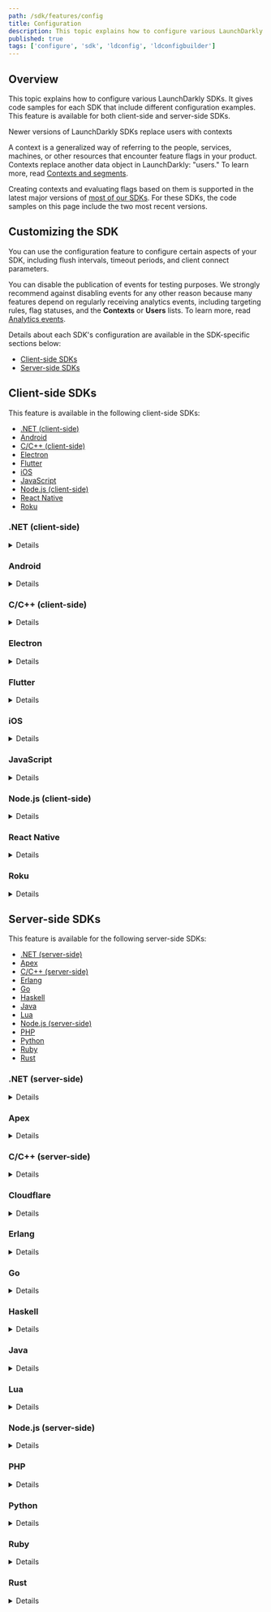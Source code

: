 ```yaml
---
path: /sdk/features/config
title: Configuration
description: This topic explains how to configure various LaunchDarkly SDKs, both client- and server-side.
published: true
tags: ['configure', 'sdk', 'ldconfig', 'ldconfigbuilder']
---
```


## Overview

This topic explains how to configure various LaunchDarkly SDKs. It gives code samples for each SDK that include different configuration examples. This feature is available for both client-side and server-side SDKs.

<Callout intent="info">
<CalloutTitle>Newer versions of LaunchDarkly SDKs replace users with contexts</CalloutTitle>
<CalloutDescription>

A context is a generalized way of referring to the people, services, machines, or other resources that encounter feature flags in your product. Contexts replace another data object in LaunchDarkly: "users." To learn more, read [Contexts and segments](/home/contexts).

Creating contexts and evaluating flags based on them is supported in the latest major versions of [most of our SDKs](/sdk). For these SDKs, the code samples on this page include the two most recent versions.

</CalloutDescription>
</Callout>

## Customizing the SDK

You can use the configuration feature to configure certain aspects of your SDK, including flush intervals, timeout periods, and client connect parameters.

You can disable the publication of events for testing purposes. We strongly recommend against disabling events for any other reason because many features depend on regularly receiving analytics events, including targeting rules, flag statuses, and the **Contexts** or **Users** lists. To learn more, read [Analytics events](/sdk/concepts/events).

Details about each SDK's configuration are available in the SDK-specific sections below:

* [Client-side SDKs](#client-side-sdks)
* [Server-side SDKs](#server-side-sdks)

## Client-side SDKs

This feature is available in the following client-side SDKs:

* [.NET (client-side)](#net-client-side)
* [Android](#android)
* [C/C++ (client-side)](#cc-client-side)
* [Electron](#electron)
* [Flutter](#flutter)
* [iOS](#ios)
* [JavaScript](#javascript)
* [Node.js (client-side)](#nodejs-client-side)
* [React Native](#react-native)
* [Roku](#roku)

### .NET (client-side)

<Details summary="Expand .NET (client-side) code sample">

This code sample shows you how to create a custom configuration object to pass custom parameters to the client. With it, we've configured the event queue flush frequency.

You can configure `Configuration.Builder`:

<CodeSample>
<CSTab label=".NET SDK v3.0 (C#)">

```csharp
Configuration config = Configuration
    .Builder("mobile-key-123abc")
    .Events(Components.SendEvents().FlushInterval(TimeSpan.FromSeconds(2)))
    .Build();
LdClient client = LdClient.Init(config, context);
```

</CSTab>
<CSTab label=".NET SDK 2.x (C#)">

```csharp
Configuration config = Configuration
    .Builder("mobile-key-123abc")
    .Events(Components.SendEvents().FlushInterval(TimeSpan.FromSeconds(2)))
    .Build();
LdClient client = LdClient.Init(config, user);
```

</CSTab>
</CodeSample>

To learn more about the specific configuration options that are available in this SDK, read the [SDK's API docs](https://launchdarkly.github.io/dotnet-client-sdk/api/LaunchDarkly.Sdk.Client.Configuration.html).
</Details>

### Android

<Details summary="Expand Android code sample">

This code sample shows you how to configure the client connect and flush interval parameters:

<CodeSample>
<CSTab label="Java">

```java
LDConfig ldConfig = new LDConfig.Builder()
    .mobileKey("mobile-key-123abc")
    .setConnectionTimeoutMillis(5000)
    .setEventsFlushIntervalMillis(5000)
    .build();
```

</CSTab>
<CSTab label="Kotlin">

```kotlin
val ldConfig: LDConfig = LDConfig.Builder()
    .setMobileKey("mobile-key-123abc")
    .setConnectionTimeoutMillis(5000)
    .setEventsFlushIntervalMillis(5000)
    .build()
```

</CSTab>
</CodeSample>

To learn more about the specific configuration options that are available in this SDK, read the [Javadoc](https://launchdarkly.github.io/android-client-sdk/com/launchdarkly/sdk/android/LDConfig.Builder.html).
</Details>

### C/C++ (client-side)

<Details summary="Expand C/C++ (client-side) code sample">

This code sample shows you how to configure the event queue capacity and flush interval parameters:

<CodeSample>
<CSTab label="C/C++">

```c
struct LDConfig *config = LDConfigNew("mobile-key-123abc");
LDConfigSetEventsCapacity(config, 1000);
LDConfigSetEventsFlushIntervalMillis(config, 30000);
```

</CSTab>
</CodeSample>

To learn more about the specific configuration options that are available in this SDK, read the [SDK's API docs](https://launchdarkly.github.io/c-client-sdk/config_8h.html).
</Details>

### Electron

<Details summary="Expand Electron code sample">

This code sample shows you how to create a custom configuration object to pass custom parameters to the client:

<CodeSample>
<CSTab label="JavaScript">

```js
const options = {
  allAttributesPrivate: true
};
const client = LDElectron.initializeInMain('client-side-id-123abc', user, options);

```

</CSTab>
<CSTab label="TypeScript">

```ts
import * as LDElectron from 'launchdarkly-electron-client-sdk'

const options: LDElectron.LDOptions = { allAttributesPrivate: true };
const client = LDElectron.initializeInMain('client-side-id-123abc', user, options);
```

</CSTab>
</CodeSample>

To learn more about the specific configuration options that are available in this SDK, read the [SDK's API docs](https://launchdarkly.github.io/electron-client-sdk/interfaces/_launchdarkly_electron_client_sdk_.ldoptions.html).
</Details>

### Flutter

<Details summary="Expand Flutter code sample">

This code sample shows you how to configure the client connect and flush interval parameters:

<CodeSample>
<CSTab label="Dart">

```dart
LDConfig ldConfig = LDConfigBuilder('mobile-key-123abc')
    .connectionTimeoutMillis(5000)
    .eventsFlushIntervalMillis(5000)
    .build();
```

</CSTab>
</CodeSample>

 To learn more about the specific configuration options that are available in this SDK, read [`LDConfigBuilder`](https://pub.dev/documentation/launchdarkly_flutter_client_sdk/latest/launchdarkly_flutter_client_sdk/LDConfigBuilder-class.html).
 </Details>

### iOS

<Details summary="Expand iOS code sample">

This code sample shows you how to configure the client connection timeout and event flush interval parameters:

<CodeSample>
<CSTab label="Swift">

```swift
var ldConfig = LDConfig(mobileKey: "mobile-key-123abc")
ldConfig.connectionTimeout = 10.0
ldConfig.eventFlushInterval = 30.0
```

</CSTab>
<CSTab label="Objective-C">

```objectivec
LDConfig *ldConfig = [[LDConfig alloc] initWithMobileKey:@"mobile-key-123abc"];
ldConfig.connectionTimeout = 10.0;
ldConfig.eventFlushInterval = 30.0;
```

</CSTab>
</CodeSample>

To learn more about the specific configuration options that are available in this SDK, read the [SDK's API docs](https://launchdarkly.github.io/ios-client-sdk/Structs/LDConfig.html).
</Details>

### JavaScript

<Details summary="Expand JavaScript code sample">

This code sample shows you how to create a custom configuration object to pass custom parameters to the client:

<CodeSample>
<CSTab label="JavaScript SDK v3.0">

```js
const options = { allAttributesPrivate: true };
const client = LDClient.initialize('client-side-id-123abc', context, options);

```

</CSTab>
<CSTab label="JavaScript SDK v3.0 (TypeScript)">

```ts
import * as LDClient from 'launchdarkly-js-client-sdk';

const options: LDClient.LDOptions = { allAttributesPrivate: true };
const client = LDClient.initialize('client-side-id-123abc', context, options);
```

</CSTab>
<CSTab label="JavaScript SDK v2.x">

```js
const options = { allAttributesPrivate: true };
const client = LDClient.initialize('client-side-id-123abc', user, options);

```

</CSTab>
<CSTab label="JS SDK v2.x (TypeScript)">

```ts
import * as LDClient from 'launchdarkly-js-client-sdk';

const options: LDClient.LDOptions = { allAttributesPrivate: true };
const client = LDClient.initialize('client-side-id-123abc', user, options);
```

</CSTab>
</CodeSample>

To learn more about the specific configuration options that are available in this SDK, read the [SDK's API docs](https://launchdarkly.github.io/js-client-sdk/interfaces/LDOptions.html).
</Details>

### Node.js (client-side)

<Details summary="Expand Node.js (client-side) code sample">

This code sample shows you how to create a custom configuration object to pass custom parameters to the client:

<CodeSample>
<CSTab label="Node.js SDK v3.0 (JavaScript)">

```js
const options = {
  flushInterval: 10000, // milliseconds
  allAttributesPrivate: true
};

const client = LDClient.initialize('client-side-id-123abc', context, options);
```

</CSTab>
<CSTab label="Node.js SDK v3.0 (TypeScript)">

```ts
import * as LDClient from 'launchdarkly-node-client-sdk';

const options: LDClient.LDOptions = {
  flushInterval: 10000, // milliseconds
  allAttributesPrivate: true,
};
const client = LDClient.initialize('client-side-id-123abc', context, options);
```

</CSTab>
<CSTab label="Node.js SDK v2.x (JavaScript)">

```js
const options = {
  flushInterval: 10000, // milliseconds
  allAttributesPrivate: true
};

const client = LDClient.initialize('client-side-id-123abc', user, options);
```

</CSTab>
<CSTab label="Node.js SDK v2.x (TypeScript)">

```ts
import * as LDClient from 'launchdarkly-node-client-sdk';

const options: LDClient.LDOptions = {
  flushInterval: 10000, // milliseconds
  allAttributesPrivate: true,
};
const client = LDClient.initialize('client-side-id-123abc', user, options);
```

</CSTab>
</CodeSample>

For a full guide to the available configuration options, read `LDOptions` in the [TypeScript reference](https://launchdarkly.github.io/node-client-sdk/interfaces/LDOptions.html).
</Details>

### React Native

<Details summary="Expand React Native code sample">

This code sample shows you how to create a custom configuration object to pass custom parameters to the client.

The `config` object can include a variety of options. `mobileKey` is a required property, but all other properties are optional.

Here is an example:

<CodeSample>
<CSTab label="React Native SDK v7.0 (JavaScript)">

```js
let config = {
  mobileKey: 'mobile-key-123abc',
  connectionTimeout: 3000
  };
await client.configure(config, context);
```
</CSTab>
<CSTab label="React Native SDK v6.x (JavaScript)">

```js
let config = {
  mobileKey: 'mobile-key-123abc',
  connectionTimeoutMillis: 3000
  };
await client.configure(config, user);
```
</CSTab>
<CSTab label="React Native SDK v7.0 (TypeScript)">

```ts
import LDClient, { LDConfig } from 'launchdarkly-react-native-client-sdk';

let config: LDConfig = {
  mobileKey: 'mobile-key-123abc',
  connectionTimeout: 3000
};
await client.configure(config, context);
```
</CSTab>
<CSTab label="React Native SDK v6.x (TypeScript)">

```ts
import LDClient, * as ld from 'launchdarkly-react-native-client-sdk';

let config: ld.LDConfig = {
  mobileKey: 'mobile-key-123abc',
  connectionTimeoutMillis: 3000
};
await client.configure(config, user);
```
</CSTab>
</CodeSample>

To learn more about the specific configuration options that are available in this SDK, read the [SDK's API docs](https://launchdarkly.github.io/react-native-client-sdk/index.html#LDConfig).
</Details>

### Roku

<Details summary="Expand Roku code sample">

This code sample shows you how to create a configuration object:

<CodeSample>
<CSTab label="BrightScript">

```brightscript
REM for a legacy Roku application
config = LaunchDarklyConfig("mobile-key-123abc")

REM for a SceneGraph Roku Application
config = LaunchDarklyConfig("mobile-key-123abc", CLIENT_SCENEGRAPH_NODE)

```

</CSTab>
</CodeSample>

We support the following configuration options for both SceneGraph and non-SceneGraph usage:

<CodeSample>
<CSTab label="BrightScript">

```brightscript
config.setAppURI(String)

config.setEventsURI(String)

config.setStreamURI(String)


config.setPollingIntervalSeconds(Integer)

config.setOffline(Boolean)


config.addPrivateAttribute(String)

config.setAllAttributesPrivate(Boolean)


config.setEventsCapacity(Integer)

config.setEventsFlushIntervalSeconds(Integer)


config.setLogger(Object)

config.setLoggerNode(Dynamic)

config.setStoreBackend(Object)

config.setStoreBackendNode(Dynamic)


config.setStreaming(Boolean)

config.setLogLevel(Integer)


config.setUseEvaluationReasons(Boolean)

config.setApplicationInfoValue(String, String)
```

</CSTab>
</CodeSample>
</Details>

## Server-side SDKs

This feature is available for the following server-side SDKs:

* [.NET (server-side)](#net-server-side)
* [Apex](#apex)
* [C/C++ (server-side)](#cc-server-side)
* [Erlang](#erlang)
* [Go](#go)
* [Haskell](#haskell)
* [Java](#java)
* [Lua](#lua)
* [Node.js (server-side)](#nodejs-server-side)
* [PHP](#php)
* [Python](#python)
* [Ruby](#ruby)
* [Rust](#rust)

### .NET (server-side)

<Details summary="Expand .NET (server-side) code sample">

This code sample shows you how to pass custom parameters to the client by creating a custom configuration object:

<CodeSample>
<CSTab label="C#">

```csharp
var config = Configuration.Builder("sdk-key-123abc")
    .Events(
        Components.SendEvents().FlushInterval(TimeSpan.FromSeconds(2))
    )
    .Build();
var client = new LdClient(config);
```

</CSTab>
<CSTab label=".NET SDK v5.14.x and earlier (C#)">

```csharp
var config = Configuration.Builder("sdk-key-123abc")
    .EventFlushInterval(TimeSpan.FromSeconds(2))
    .Build();
var client = new LdClient(config);
```

</CSTab>
</CodeSample>

For a complete list of configuration options for the client, including proxy settings, timeouts, and streaming/polling options, read the SDK's API documentation for [`ConfigurationBuilder`](https://launchdarkly.github.io/dotnet-server-sdk/api/LaunchDarkly.Sdk.Server.ConfigurationBuilder.html).
</Details>

### Apex

<Details summary="Expand Apex code sample">

This code sample shows you how to configure the client to redact all user attributes in events:

<CodeSample>
<CSTab label="Apex">

```java
LDConfig config = new LDConfig.Builder()
    .setAllAttributesPrivate(true)
    .build();
```

</CSTab>
</CodeSample>

To learn more about the configuration options available for this SDK, read the [SDK's API docs](https://github.com/launchdarkly/apex-server-sdk/blob/master/doc.md#class-ldconfigbuilder).
</Details>

### C/C++ (server-side)

<Details summary="Expand C/C++ (server-side) code sample">

<Callout intent="alert">
<CalloutTitle>Finish setting up your configuration client before you call `LDClientInit`</CalloutTitle>
<CalloutDescription>

You must finish setting up your configuration object before you call `LDClientInit`. If you initialize the client before configuration is complete, the SDK will not use anything you provide after initialization.

</CalloutDescription>
</Callout>

This code sample shows you how to configure the event queue capacity and flush interval parameters:

<CodeSample>
<CSTab label="C/C++">

```c
struct LDConfig *config = LDConfigNew("sdk-key-123abc");
LDConfigSetEventsCapacity(config, 1000);
LDConfigSetEventsFlushInterval(config, 30000);
```

</CSTab>
</CodeSample>

For a complete list of configuration options, read the [SDK's API docs](https://launchdarkly.github.io/c-server-sdk/config_8h.html).
</Details>

### Cloudflare

<Details summary="Expand Cloudflare code sample">

This code sample shows you how to pass custom parameters to the client by creating a custom configuration object. The Cloudflare SDK only supports the logger configuration option.

<CodeSample>
<CSTab label="TypeScript">

```typescript
import { BasicLogger, init, LDOptions } from '@launchdarkly/cloudflare-server-sdk';

const options: LDOptions = {
  logger: new BasicLogger({ destination: console.log }),
};

client = init('sdk-key-123abc', env.LD_KV, options);
```

</CSTab>
</CodeSample>

To learn more about the specific configuration options that are available in this SDK, read the [SDK's API docs](https://launchdarkly.github.io/js-core/packages/sdk/cloudflare/docs/types/LDOptions.html).
</Details>

### Erlang

<Details summary="Expand Erlang code sample">

This code sample shows you how to pass custom parameters when the client starts with the `Options` map parameter. The code in this example turns off streaming, so the SDK connects to LaunchDarkly through polling.

To pass custom parameters:

<CodeSample>
<CSTab label="Erlang">

```
% Specify options
ldclient:start_instance("sdk-key-123abc", #{stream => false})

% With a custom instance name
ldclient:start_instance("sdk-key-123abc", your_instance, #{stream => false})
```

</CSTab>
</CodeSample>
</Details>

### Go

<Details summary="Expand Go code sample">

This code sample shows you how to pass custom parameters to the client by creating a custom configuration object. The code in this sample configures the event flush interval parameter.

To pass custom parameters:

<CodeSample>
<CSTab label="Go SDK v6.0">

```go
import (
    ld "github.com/launchdarkly/go-server-sdk/v6"
    "github.com/launchdarkly/go-server-sdk/v6/ldcomponents"
)

var config ld.Config

config.Events = ldcomponents.SendEvents().FlushInterval(10 * time.Second)

client := ld.MakeCustomClient("sdk-key-123abc", config, 5 * time.Second)
```

</CSTab>
<CSTab label="Go SDK v5.x">

```go
import (
    ld "gopkg.in/launchdarkly/go-server-sdk.v5"
    "gopkg.in/launchdarkly/go-server-sdk.v5/ldcomponents"
)

var config ld.Config

config.Events = ldcomponents.SendEvents().FlushInterval(10 * time.Second)

client := ld.MakeCustomClient("sdk-key-123abc", config, 5 * time.Second)
```

</CSTab>
</CodeSample>

To learn more about the configuration options, read [`Config`](https://pkg.go.dev/github.com/launchdarkly/go-server-sdk/v6#Config).
</Details>

### Haskell

<Details summary="Expand Haskell code sample">

This code sample shows you how to pass custom parameters to the client by creating a custom configuration object. This example configures the event queue capacity and flush interval parameters.

To pass custom parameters:

<CodeSample>
<CSTab label="Haskell">

```haskell
{-# LANGUAGE OverloadedStrings #-}

import LaunchDarkly.Server.Config

import Data.Function ((&))

config :: Config
config = (makeConfig "sdk-key-123abc")
    & configSetEventsCapacity 1000
    & configSetFlushIntervalSeconds 30
```

</CSTab>
</CodeSample>

To learn more about the specific configuration properties that are available in this SDK, read the [SDK's API docs](https://launchdarkly.github.io/haskell-server-sdk/LaunchDarkly-Server-Config.html).
</Details>

### Java

<Details summary="Expand Java code sample">

This code sample shows you how to pass custom parameters to the client by creating a custom configuration object.

In this example, we've configured two properties for HTTP (the connect and socket timeouts), and one property for analytics events (the event flush interval).

To pass custom parameters:

<CodeSample>
<CSTab label="Java">

```java
LDConfig config = new LDConfig.Builder()
  .http(
    Components.httpConfiguration()
      .connectTimeout(Duration.ofSeconds(3))
      .socketTimeout(Duration.ofSeconds(3))
  )
  .events(
    Components.sendEvents()
      .flushInterval(Duration.ofSeconds(10))
  )
  .build();
LDClient client = new LDClient("sdk-key-123abc", config);
```

</CSTab>
</CodeSample>

For a complete list of configuration options for the client, including proxy settings, timeouts, and streaming/polling options, read the Javadoc for [LDConfig.Builder](https://javadoc.io/doc/com.launchdarkly/launchdarkly-java-server-sdk/latest/com/launchdarkly/sdk/server/LDConfig.Builder.html). You can also read the [5.x version](https://javadoc.io/doc/com.launchdarkly/launchdarkly-java-server-sdk/5.10.2/com/launchdarkly/client/LDConfig.Builder.html).
</Details>

### Lua

<Details summary="Expand Lua code sample">

This code sample shows you how to pass custom parameters to the client by creating a custom configuration object.

<Callout intent="alert">
<CalloutTitle>Finish setting up your configuration client before you call `LDClientInit`</CalloutTitle>
<CalloutDescription>

You must finish setting up your configuration object before you call `LDClientInit`. If you initialize the client before configuration is complete, the SDK will not use anything you provide after initialization.

</CalloutDescription>
</Callout>

Here, we've configured the event queue capacity and flush interval parameters:

<CodeSample>
<CSTab label="Lua">

```lua
local config = {
    key                 = sdk-key-123abc,
    eventsCapacity      = 1000,
    eventsFlushInterval = 30000
}

local client = ld.clientInit(config, 1000)
```

</CSTab>
</CodeSample>

To learn more about configuration options, read the [SDK's API docs](https://launchdarkly.github.io/lua-server-sdk/modules/launchdarkly-server-sdk.html#makeClient).
</Details>

### Node.js (server-side)

<Details summary="Expand Node.js (server-side) code sample">

This code sample shows you how to pass custom parameters to the client by creating a custom configuration object:

<CodeSample>
<CSTab label="JavaScript">

```js
const options = {
  timeout: 3
};
client = ld.init('sdk-key-123abc', options);
```

</CSTab>
<CSTab label="TypeScript">

```ts
import * as ld from 'launchdarkly-node-server-sdk';

const options: ld.LDOptions = {
  timeout: 3,
};
const client = ld.init('sdk-key-123abc', options);
```

</CSTab>
</CodeSample>

To learn more about the specific configuration options that are available in this SDK, read the [SDK's API docs](https://launchdarkly.github.io/node-server-sdk/interfaces/_launchdarkly_node_server_sdk_.LDOptions.html).
</Details>

### PHP

<Details summary="Expand PHP code sample">

This code sample uses the `cache` option, which passes as an array to the client constructor. There are a few additional options you can set in this array.

We've set the client connect timeout to three seconds in addition to providing a custom cache storage provider.

<Callout intent="alert">
<CalloutTitle>Sending events in PHP</CalloutTitle>
<CalloutDescription>

The LaunchDarkly SDK sends data back to our server to record events from track and variation calls. On our other platforms, this data is sent asynchronously, so that it adds no latency to serving web pages. PHP's shared-nothing architecture makes this difficult.

By default, LaunchDarkly forks an external process that executes `curl` to send this data. In practice, we've found that this is the most reliable way to send data without introducing latency to page load times. If your server does not have `curl` installed, or has other restrictions that make it impossible to invoke `curl` as an external process, you may need to implement a custom `EventProcessor` to send events to LaunchDarkly.

</CalloutDescription>
</Callout>

Here is an example:

<CodeSample>
<CSTab label="PHP">

```php
$client = new LaunchDarkly\LDClient("sdk-key-123abc", array("cache" => $cacheStorage, "connect_timeout" => 3));
```

</CSTab>
</CodeSample>

For a complete list of customizable parameters, read the documentation for the [LDClient constructor](http://launchdarkly.github.io/php-server-sdk/classes/LaunchDarkly-LDClient.html#method___construct).
</Details>

### Python

<Details summary="Expand Python code sample">

This code sample shows you how to pass custom parameters to the client by creating a custom configuration object:

<CodeSample>
<CSTab label="Python">

```python
config = Config(sdk_key='sdk-key-123abc', http=HTTPConfig(connect_timeout=5))
ldclient.set_config(config)
```

</CSTab>
</CodeSample>

The `Config` type lets you specify a variety of options. To learn more about the specific configuration options that are available in this SDK, read the [SDK's API docs](https://launchdarkly-python-sdk.readthedocs.io/en/latest/api-main.html#module-ldclient.config).
</Details>

### Ruby

<Details summary="Expand Ruby code sample">

This code sample shows you how to configure the behavior of the client by creating a custom configuration object.

The client constructor takes a configuration object as an optional parameter. In this example, we've set the connection timeout to LaunchDarkly to one second, and the read timeout to two seconds.

To create a custom configuration object:

<CodeSample>
<CSTab label="Ruby">

```ruby
config = LaunchDarkly::Config.new({connect_timeout: 1, read_timeout: 1})
client = LaunchDarkly::LDClient.new("sdk-key-123abc", config)
```

</CSTab>
</CodeSample>

To learn more about the specific configuration options that are available in this SDK, read the [SDK's API docs](https://launchdarkly.github.io/ruby-server-sdk/LaunchDarkly/Config).
</Details>

### Rust

<Details summary="Expand Rust code sample">

This code sample shows you how to pass custom parameters to the client by creating a custom configuration object:

<CodeSample>
<CSTab label="Rust">

```rust
let config = ConfigBuilder::new("sdk-key-123abc")
  .offline(true)
  .build();
let client = Client::build(config).unwrap();
```

</CSTab>
</CodeSample>

The `Config` type lets you specify a variety of options. To learn more about the specific configuration options that are available in this SDK, read the [SDK's API docs](https://docs.rs/launchdarkly-server-sdk/latest/launchdarkly_server_sdk/struct.Config.html).
</Details>
